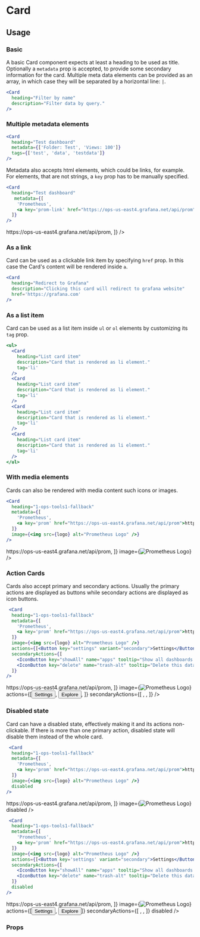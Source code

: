 

<Meta title="MDX/Card" component={Card}/>

# Card

## Usage

### Basic
A basic Card component expects at least a heading to be used as title. Optionally a `metadata` prop is accepted, to provide some secondary information for the card. Multiple meta data elements can be provided as an array, in which case they will be separated by a horizontal line: `|`.
```jsx
<Card
  heading="Filter by name"
  description="Filter data by query."
/>
```
<Preview>
  <Card
    heading="Filter by name"
    description="Filter data by query."
  />
</Preview>


### Multiple metadata elements

```jsx
<Card
  heading="Test dashboard"
  metadata={['Folder: Test', 'Views: 100']}
  tags={['test', 'data', 'testdata']}
/>
```

<Preview>
  <Card
    heading="Test dashboard"
    metadata={['Folder: Test', 'Views: 100']}
    tags={['test', 'data', 'testdata']}
  />
</Preview>

Metadata also accepts html elements, which could be links, for example. For elements, that are not strings, a `key` prop has to be manually specified.

```jsx
<Card
  heading="Test dashboard"
   metadata={[
    'Prometheus',
    <a key='prom-link' href="https://ops-us-east4.grafana.net/api/prom">https://ops-us-east4.grafana.net/api/prom</a>,
  ]}
/>
```

<Preview>
  <Card
    heading="Test dashboard"
    metadata={[
      'Prometheus',
      <a key='prom-link-2' href="https://ops-us-east4.grafana.net/api/prom">https://ops-us-east4.grafana.net/api/prom</a>,
    ]}
  />
</Preview>

### As a link
Card can be used as a clickable link item by specifying `href` prop. In this case the Card's content will be rendered inside `a`.

```jsx
<Card
  heading="Redirect to Grafana"
  description="Clicking this card will redirect to grafana website"
  href='https://grafana.com'
/>
```
<Preview>
  <Card
    heading="Redirect to Grafana"
    description="Clicking this card will redirect to grafana website"
    href='https://grafana.com'
  />
</Preview>

### As a list item

Card can be used as a list item inside `ul` or `ol` elements by customizing its `tag` prop.

```jsx
<ul>
  <Card
    heading="List card item"
    description="Card that is rendered as li element."
    tag='li'
  />
  <Card
    heading="List card item"
    description="Card that is rendered as li element."
    tag='li'
  />
  <Card
    heading="List card item"
    description="Card that is rendered as li element."
    tag='li'
  />
  <Card
    heading="List card item"
    description="Card that is rendered as li element."
    tag='li'
  />
</ul>
```
<Preview>
  <ul style={{padding: '20px', maxWidth: '800px'}}>
    <Card
      key={1}
      heading="List card item"
      description="Card that is rendered as li element."
      tag='li'
    />
    <Card
      key={2}
      heading="List card item"
      description="Card that is rendered as li element."
      tag='li'
    />
    <Card
      key={3}
      heading="List card item"
      description="Card that is rendered as li element."
      tag='li'
    />
    <Card
      key={4}
      heading="List card item"
      description="Card that is rendered as li element."
      tag='li'
    />
  </ul>
</Preview>

### With media elements

Cards can also be rendered with media content such icons or images.

```jsx
<Card
  heading="1-ops-tools1-fallback"
  metadata={[
    'Prometheus',
    <a key='prom' href="https://ops-us-east4.grafana.net/api/prom">https://ops-us-east4.grafana.net/api/prom</a>,
  ]}
  image={<img src={logo} alt="Prometheus Logo" />}
/>
```

<Preview>
  <Card
    heading="1-ops-tools1-fallback"
    metadata={[
      'Prometheus',
      <a key='link' href="https://ops-us-east4.grafana.net/api/prom">https://ops-us-east4.grafana.net/api/prom</a>,
    ]}
    image={<img src={logo} alt="Prometheus Logo" />}
  />
</Preview>

### Action Cards

Cards also accept primary and secondary actions. Usually the primary actions are displayed as buttons while secondary actions are displayed as icon buttons.

```jsx
 <Card
  heading="1-ops-tools1-fallback"
  metadata={[
    'Prometheus',
    <a key='prom' href="https://ops-us-east4.grafana.net/api/prom">https://ops-us-east4.grafana.net/api/prom</a>,
  ]}
  image={<img src={logo} alt="Prometheus Logo" />}
  actions={[<Button key="settings" variant="secondary">Settings</Button>, <Button key="explore" variant="secondary">Explore</Button>]}
  secondaryActions={[
    <IconButton key="showAll" name="apps" tooltip="Show all dashboards for this data source" />,
    <IconButton key="delete" name="trash-alt" tooltip="Delete this data source" />,
  ]}
/>
```

<Preview>
  <Card
    heading="1-ops-tools1-fallback"
    metadata={[
      'Prometheus',
      <a key='prom-link-3' href="https://ops-us-east4.grafana.net/api/prom">https://ops-us-east4.grafana.net/api/prom</a>,
    ]}
    image={<img src={logo} alt="Prometheus Logo" />}
    actions={[<Button key="settings" variant="secondary">
        Settings
      </Button>,
      <Button key="explore" variant="secondary">
        Explore
      </Button>,
    ]}
    secondaryActions={[
      <IconButton key="showAll" name="apps" tooltip="Show all dashboards for this data source" />,
      <IconButton key="delete" name="trash-alt" tooltip="Delete this data source" />,
    ]}
  />
</Preview>

### Disabled state

Card can have a disabled state, effectively making it and its actions non-clickable. If there is more than one primary action, disabled state will disable them instead of the whole card.

```jsx
 <Card
  heading="1-ops-tools1-fallback"
  metadata={[
    'Prometheus',
    <a key='prom' href="https://ops-us-east4.grafana.net/api/prom">https://ops-us-east4.grafana.net/api/prom</a>,
  ]}
  image={<img src={logo} alt="Prometheus Logo" />}
  disabled
/>
```

<Preview>
  <Card
    heading="1-ops-tools1-fallback"
    metadata={[
      'Prometheus',
      <a key='prom' href="https://ops-us-east4.grafana.net/api/prom">https://ops-us-east4.grafana.net/api/prom</a>,
    ]}
    image={<img src={logo} alt="Prometheus Logo" />}
    disabled
  />
</Preview>

```jsx
 <Card
  heading="1-ops-tools1-fallback"
  metadata={[
    'Prometheus',
    <a key='prom' href="https://ops-us-east4.grafana.net/api/prom">https://ops-us-east4.grafana.net/api/prom</a>,
  ]}
  image={<img src={logo} alt="Prometheus Logo" />}
  actions={[<Button key='settings' variant="secondary">Settings</Button>, <Button key='explore' variant="secondary">Explore</Button>]}
  secondaryActions={[
    <IconButton key="showAll" name="apps" tooltip="Show all dashboards for this data source" />,
    <IconButton key="delete" name="trash-alt" tooltip="Delete this data source" />,
  ]}
  disabled
/>
```

<Preview>
  <Card
    heading="1-ops-tools1-fallback"
    metadata={[
      'Prometheus',
      <a key='prom' href="https://ops-us-east4.grafana.net/api/prom">https://ops-us-east4.grafana.net/api/prom</a>,
    ]}
    image={<img src={logo} alt="Prometheus Logo" />}
    actions={[<Button key='settings' variant="secondary">Settings</Button>, <Button key='explore' variant="secondary">Explore</Button>]}
    secondaryActions={[
      <IconButton key="showAll" name="apps" tooltip="Show all dashboards for this data source" />,
      <IconButton key="delete" name="trash-alt" tooltip="Delete this data source" />,
    ]}
    disabled
  />
</Preview>


### Props
<Props of={Card}/>

